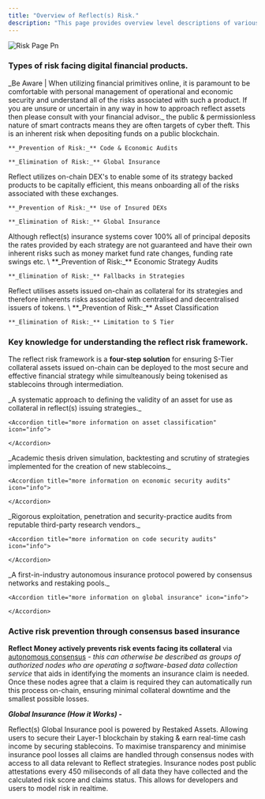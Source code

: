 ```yaml
---
title: "Overview of Reflect(s) Risk."
description: "This page provides overview level descriptions of various forms of risk and methods of dealing with this within the reflect.money ecosystem. "
---
```


![Risk Page Pn](/images/Risk-page.png)

### Types of risk facing digital financial products.

<Info>
  _Be Aware | When utilizing financial primitives online, it is paramount to be comfortable with personal management of operational and economic security and understand all of the risks associated with such a product. If you are unsure or uncertain in any way in how to approach reflect assets then please consult with your financial advisor._
</Info>

<CardGroup cols="2">
  <Card title="Smart Contract Risk" icon="file-code" color="#00ff00" img="/images/docs-bar.png">
    the public & permissionless nature of smart contracts means they are often targets of cyber theft. This is an inherent risk when depositing funds on a public blockchain.

    **_Prevention of Risk:_** Code & Economic Audits

    **_Elimination of Risk:_** Global Insurance
  </Card>
  <Card title="Exchange Risk" icon="shuffle" color="#00ff00" img="/images/docs-bar.png">
    Reflect utilizes on-chain DEX's to enable some of its strategy backed products to be capitally efficient, this means onboarding all of the risks associated with these exchanges.

    **_Prevention of Risk:_** Use of Insured DEXs

    **_Elimination of Risk:_** Global Insurance
  </Card>
  <Card title="Interest Rate Risk" icon="percent" color="#00ff00" img="/images/docs-bar.png">
    Although reflect(s) insurance systems cover 100% all of principal deposits the rates provided by each strategy are not guaranteed and have their own inherent risks such as money market fund rate changes, funding rate swings etc. \
    **_Prevention of Risk:_** Economic Strategy Audits

    **_Elimination of Risk:_** Fallbacks in Strategies
  </Card>
  <Card title="Collateral Risk" icon="sack-dollar" color="#00ff00" img="/images/docs-bar.png">
    Reflect utilises assets issued on-chain as collateral for its strategies and therefore inherents risks associated with centralised and decentralised issuers of tokens. \
    **_Prevention of Risk:_** Asset Classification

    **_Elimination of Risk:_** Limitation to S Tier
  </Card>
</CardGroup>

### Key knowledge for understanding the reflect risk framework.

The reflect risk framework is a **four-step solution** for ensuring S-Tier collateral assets issued on-chain can be deployed to the most secure and effective financial strategy while simulteanously being tokenised as stablecoins through intermediation.

<Steps>
  <Step title="Asset Classification" icon="money-check" iconType="regular" titleSize="p">
    _A systematic approach to defining the validity of an asset for use as collateral in reflect(s) issuing strategies._

    <Accordion title="more information on asset classification" icon="info">
      
    </Accordion>
  </Step>
  <Step title="Economic Security Audits (ESA)" icon="shield">
    _Academic thesis driven simulation, backtesting and scrutiny of strategies implemented for the creation of new stablecoins._

    <Accordion title="more information on economic security audits" icon="info">
      
    </Accordion>
  </Step>
  <Step title="Code Security Audits (CSA)" icon="gear">
    _Rigorous exploitation, penetration and security-practice audits from reputable third-party research vendors._

    <Accordion title="more information on code security audits" icon="info">
      
    </Accordion>
  </Step>
  <Step title="Global Insurance" icon="globe">
    _A first-in-industry autonomous insurance protocol powered by consensus networks and restaking pools._

    <Accordion title="more information on global insurance" icon="info">
      
    </Accordion>
  </Step>
</Steps>

### Active risk prevention through consensus based insurance

**Reflect Money actively prevents risk events facing its collateral** via <u>autonomous consensus</u> - _this can otherwise be described as groups of authorized nodes who are operating a software-based data collection service_ that aids in identifying the moments an insurance claim is needed. Once these nodes agree that a claim is required they can automatically run this process on-chain, ensuring minimal collateral downtime and the smallest possible losses.

**_Global Insurance (How it Works) -_**

<CardGroup cols={1}>
  <Card title="Powered by Restaking" icon="spa" img="/images/docs-bar.png">
    Reflect(s) Global Insurance pool is powered by Restaked Assets. Allowing users to secure their Layer-1 blockchain by staking & earn real-time cash income by securing stablecoins.
  </Card>
  <Card title="Automated by Consensus" icon="gear" img="/images/docs-bar.png">
    To maximise transparency and minimise insurance pool losses all claims are handled through consensus nodes with access to all data relevant to Reflect strategies.
  </Card>
  <Card title="Attestations in Real Time" icon="clock" img="/images/docs-bar.png">
    Insurance nodes post public attestations every 450 miliseconds of all data they have collected and the calculated risk score and claims status. This allows for developers and users to model risk in realtime.
  </Card>
</CardGroup>